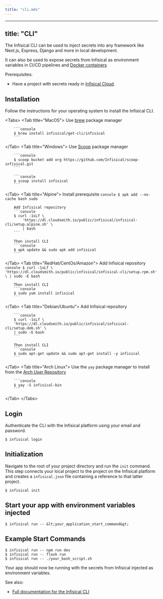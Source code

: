 ```yaml
---
title: "cli.mdx"
---
```


---
title: "CLI"
---

The Infisical CLI can be used to inject secrets into any framework like Next.js, Express, Django and more in local development.

It can also be used to expose secrets from Infisical as environment variables in CI/CD pipelines and [Docker containers](/documentation/getting-started/docker)

Prerequisites: 

- Have a project with secrets ready in [Infisical Cloud](https://app.infisical.com).

## Installation

Follow the instructions for your operating system to install the Infisical CLI.

&lt;Tabs&gt;
   &lt;Tab title="MacOS"&gt;
  	Use [brew](https://brew.sh/) package manager

    	```console
    	$ brew install infisical/get-cli/infisical
    	```
   &lt;/Tab&gt;
   &lt;Tab title="Windows"&gt;
      Use [Scoop](https://scoop.sh/) package manager

        ```console
        $ scoop bucket add org https://github.com/Infisical/scoop-infisical.git
        ```

        ```console
        $ scoop install infisical
        ```
   &lt;/Tab&gt;
	 &lt;Tab title="Alpine"&gt;
	 Install prerequisite
		```console
		$ apk add --no-cache bash sudo
		```

    	Add Infisical repository
    	```console
    	$ curl -1sLf \
    		'https://dl.cloudsmith.io/public/infisical/infisical-cli/setup.alpine.sh' \
    		| bash
    	```

    	Then install CLI
    	```console
    	$ apk update && sudo apk add infisical
    	```

   &lt;/Tab&gt;
	 &lt;Tab title="RedHat/CentOs/Amazon"&gt;
	 Add Infisical repository
		```console
		$ curl -1sLf \
		'https://dl.cloudsmith.io/public/infisical/infisical-cli/setup.rpm.sh' \
		| sudo -E bash
		```

    	Then install CLI
    	```console
    	$ sudo yum install infisical
    	```

   &lt;/Tab&gt;
	 &lt;Tab title="Debian/Ubuntu"&gt;
	 	Add Infisical repository 
			
		```console
		$ curl -1sLf \
		'https://dl.cloudsmith.io/public/infisical/infisical-cli/setup.deb.sh' \
		| sudo -E bash
		```

    	Then install CLI
    	```console
    	$ sudo apt-get update && sudo apt-get install -y infisical
    	```

   &lt;/Tab&gt;
	&lt;Tab title="Arch Linux"&gt;
		Use the `yay` package manager to install from the [Arch User Repository](https://aur.archlinux.org/packages/infisical-bin)
			
		```console
		$ yay -S infisical-bin
		```

   &lt;/Tab&gt;
&lt;/Tabs&gt;

## Login

Authenticate the CLI with the Infisical platform using your email and password.

```console
$ infisical login
```

## Initialization

Navigate to the root of your project directory and run the `init` command. This step connects your local project to the project on the Infisical platform and creates a `infisical.json` file containing a reference to that latter project.

```console
$ infisical init
```

## Start your app with environment variables injected

```console
$ infisical run -- &lt;your_application_start_command&gt;
```

## Example Start Commands

```console
$ infisical run -- npm run dev
$ infisical run -- flask run
$ infisical run -- ./your_bash_script.sh
```

Your app should now be running with the secrets from Infisical injected as environment variables.

See also:

- [Full documentation for the Infisical CLI](/cli/overview)